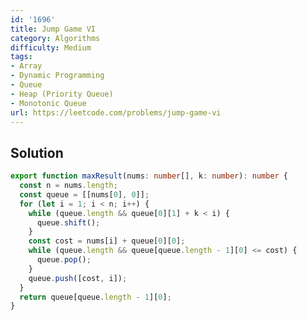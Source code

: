 ```yaml
---
id: '1696'
title: Jump Game VI
category: Algorithms
difficulty: Medium
tags:
- Array
- Dynamic Programming
- Queue
- Heap (Priority Queue)
- Monotonic Queue
url: https://leetcode.com/problems/jump-game-vi
---
```


## Solution

```typescript filename="solution.ts" copy
export function maxResult(nums: number[], k: number): number {
  const n = nums.length;
  const queue = [[nums[0], 0]];
  for (let i = 1; i < n; i++) {
    while (queue.length && queue[0][1] + k < i) {
      queue.shift();
    }
    const cost = nums[i] + queue[0][0];
    while (queue.length && queue[queue.length - 1][0] <= cost) {
      queue.pop();
    }
    queue.push([cost, i]);
  }
  return queue[queue.length - 1][0];
}
```

